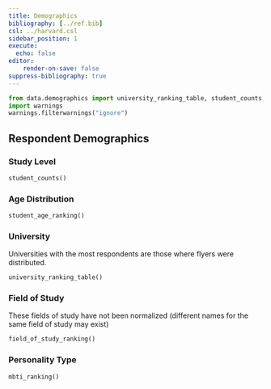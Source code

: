 ```yaml
---
title: Demographics
bibliography: [../ref.bib]
csl: ../harvard.csl
sidebar_position: 1
execute:
  echo: false
editor:
    render-on-save: false
suppress-bibliography: true
---
```


```python
from data.demographics import university_ranking_table, student_counts, mbti_ranking, field_of_study_ranking, student_age_ranking
import warnings
warnings.filterwarnings("ignore")
```

## Respondent Demographics

### Study Level

```python
student_counts()
```

### Age Distribution
```python
student_age_ranking()
```

### University
Universities with the most respondents are those where flyers were distributed.

```python
university_ranking_table()
```

 
### Field of Study
These fields of study have not been normalized (different names for the same field of study may exist)

```python
field_of_study_ranking()
```

### Personality Type
```python
mbti_ranking()
```